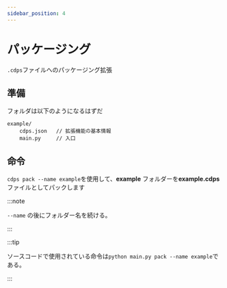 ```yaml
---
sidebar_position: 4
---
```


# パッケージング

`.cdps`ファイルへのパッケージング拡張

## 準備

フォルダは以下のようになるはずだ

```
example/
    cdps.json   // 拡張機能の基本情報
    main.py     // 入口
```

## 命令

`cdps pack --name example`を使用して、**example** フォルダーを**example.cdps** ファイルとしてパックします

:::note

`--name` の後にフォルダー名を続ける。

:::

:::tip

ソースコードで使用されている命令は`python main.py pack --name example`である。

:::
